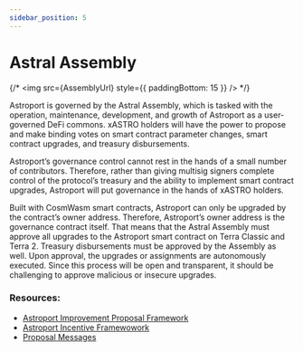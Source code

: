 ```yaml
---
sidebar_position: 5
---
```



# Astral Assembly

{/* <img src={AssemblyUrl} style={{ paddingBottom: 15 }} /> */}

Astroport is governed by the Astral Assembly, which is tasked with the operation, maintenance, development, and growth of Astroport as a user-governed DeFi commons. xASTRO holders will have the power to propose and make binding votes on smart contract parameter changes, smart contract upgrades, and treasury disbursements.

Astroport’s governance control cannot rest in the hands of a small number of contributors. Therefore, rather than giving multisig signers complete control of the protocol’s treasury and the ability to implement smart contract upgrades, Astroport will put governance in the hands of xASTRO holders.

Built with CosmWasm smart contracts, Astroport can only be upgraded by the contract’s owner address. Therefore, Astroport’s owner address is the governance contract itself. That means that the Astral Assembly must approve all upgrades to the Astroport smart contract on Terra Classic and Terra 2. Treasury disbursements must be approved by the Assembly as well. Upon approval, the upgrades or assignments are autonomously executed. Since this process will be open and transparent, it should be challenging to approve malicious or insecure upgrades.

### Resources: 

- [Astroport Improvement Proposal Framework](../govern/astroport-improvement-proposal-framework) 
- [Astroport Incentive Framewowork](../govern/astroport-incentive-framework) 
- [Proposal Messages](../govern/proposal-messages/proposal-messages-intro) 
